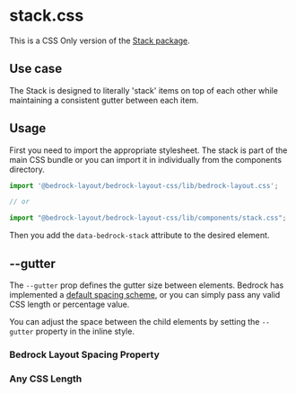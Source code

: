 

<Meta title="CSS Only/stack.css" />

# stack.css

This is a CSS Only version of the [Stack package](/?path=/docs/components-stack--api).

## Use case

The Stack is designed to literally 'stack' items on top of each other while maintaining a consistent gutter between each item.

## Usage

First you need to import the appropriate stylesheet. The stack is part of the main CSS bundle or you can import it in individually from the components directory.

```javascript
import '@bedrock-layout/bedrock-layout-css/lib/bedrock-layout.css';

// or

import "@bedrock-layout/bedrock-layout-css/lib/components/stack.css";
```

Then you add the `data-bedrock-stack` attribute to the desired element.

## --gutter

The `--gutter` prop defines the gutter size between elements. Bedrock has implemented a [default spacing scheme](css-only-components-spacing-properties-css--page), or you can simply pass any valid CSS length or percentage value.

You can adjust the space between the child elements by setting the `--gutter` property in the inline style.

<Canvas withSource="open">
  <Story name="--gutter">
    <h3>Bedrock Layout Spacing Property</h3>
    <div data-bedrock-stack style={{ "--gutter": "var(--space-md)" }}>
      <Box />
      <Box />
      <Box />
      <Box />
    </div>
    <h3>Any CSS Length</h3>
    <div data-bedrock-stack style={{ "--gutter": "2rem" }}>
      <Box />
      <Box />
      <Box />
      <Box />
    </div>
  </Story>
</Canvas>
